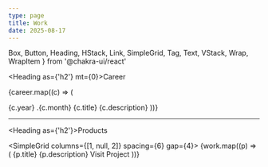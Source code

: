 ```yaml
---
type: page
title: Work
date: 2025-08-17
---
```


  Box,
  Button,
  Heading,
  HStack,
  Link,
  SimpleGrid,
  Tag,
  Text,
  VStack,
  Wrap,
  WrapItem
} from '@chakra-ui/react'

<VStack align="start" spacing={6} p={6}>

<Heading as={'h2'} mt={0}>Career</Heading>

{career.map((c) => (

<HStack key={c.year} spacing={4} align="start">
  <Text fontWeight="bold" w="80px">
    {c.year} .{c.month}
  </Text>
  <Box>
    <Text fontWeight="bold">
      {c.title}
    </Text>
    <Text>{c.description}</Text>
  </Box>
</HStack>
))}

</VStack>

---

  <VStack align="start" spacing={6} p={6}>

<Heading as={'h2'}>Products</Heading>

<SimpleGrid columns={[1, null, 2]} spacing={6} gap={4}>
  {work.map((p) => (
    <Box key={p.title} p={6} borderWidth="1px" borderRadius="md" shadow="md">
      <Text fontWeight="bold" fontSize="xl" mt={0}>{p.title}</Text>
      <Text my={2}>{p.description}</Text>
      <Link href={p.link} color="teal.500" isExternal>Visit Project</Link>
    </Box>
  ))}
</SimpleGrid>

  </VStack>
